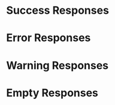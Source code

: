 

<Meta title="Library/Responses" />

# Success Responses

<Story name="Success Responses">
  <Response
    responses={[
      "This is a successful response",
      "This is another successful response",
    ]}
    responseStatus={"success"}
  />
</Story>

# Error Responses

<Story name="Error Responses">
  <Response
    responses={["This is a failed response", "This is another failed response"]}
    responseStatus={"fail"}
  />
</Story>

# Warning Responses

<Story name="Warning Responses">
  <Response
    responses={[
      "This is a warning response",
      "This is another warning response",
    ]}
    responseStatus={"warning"}
  />
</Story>

# Empty Responses

<Story name="Empty Responses">
  <Response responses={[]} responseStatus={""} />
</Story>
